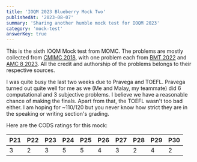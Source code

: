 ```yaml
---
title: 'IOQM 2023 Blueberry Mock Two'
publishedAt: '2023-08-07'
summary: 'Sharing another humble mock test for IOQM 2023'
category: 'mock-test'
answerKey: true
---
```


This is the sixth IOQM Mock test from MOMC. The problems are mostly collected from [CMIMC 2018](https://cmimc.math.cmu.edu/math/past-problems/2018), with one problem each from [BMT 2022](https://bmt.berkeley.edu/wp-content/uploads/2022/11/algebra-solutions.pdf) and [AMC 8 2023](https://artofproblemsolving.com/community/c5h3001603p26952747).  All the credit and authorship of the problems belongs to their respective sources.

I was quite busy the last two weeks due to Pravega and TOEFL. Pravega turned out quite well for me as we (Me and Malay, my teammate) did 6 computational and 3 subjective problems. I believe we have a reasonable chance of making the finals. Apart from that, the TOEFL wasn't too bad either. I am hoping for ~110/120 but you never know how strict they are in the speaking or writing section's grading.

Here are the CODS ratings for this mock:

| P21 | P22 | P23 | P24 | P25 | P26 | P27 | P28 | P29 | P30 |
| ---| --- | --- | ---| ---| --- | ---| ---| --- | ---  |
| 3 | 2 | 3  | 5  |  5 | 4  |3  |  2|  4 |  2 |
